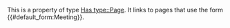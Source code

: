 This is a property of type [[Has type::Page]]. It links to pages that use the form {{#default_form:Meeting}}.
